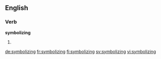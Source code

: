 
==English==

===Verb===
'''symbolizing'''

# {{present participle of|symbolize}}

[[de:symbolizing]]
[[fr:symbolizing]]
[[fi:symbolizing]]
[[sv:symbolizing]]
[[vi:symbolizing]]